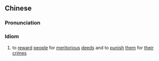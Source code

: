 {{also|赏功罚罪}}
==Chinese==
{{zh-forms|s=赏功罚罪}}

===Pronunciation===
{{zh-pron
|m=shǎng gōng fá zuì
|cat=id
}}

===Idiom===
{{zh-idiom}}

# to [[reward]] [[people]] for [[meritorious]] [[deed]]s and to [[punish]] [[them]] for [[their]] [[crime]]s